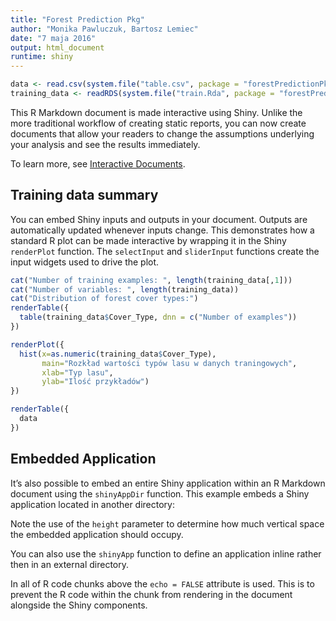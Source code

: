 ```yaml
---
title: "Forest Prediction Pkg"
author: "Monika Pawluczuk, Bartosz Lemiec"
date: "7 maja 2016"
output: html_document
runtime: shiny
---
```

```r
data <- read.csv(system.file("table.csv", package = "forestPredictionPkg"))
training_data <- readRDS(system.file("train.Rda", package = "forestPredictionPkg"))
```
This R Markdown document is made interactive using Shiny. Unlike the more traditional workflow of creating static reports, you can now create documents that allow your readers to change the assumptions underlying your analysis and see the results immediately. 

To learn more, see [Interactive Documents](http://rmarkdown.rstudio.com/authoring_shiny.html).

## Training data summary

You can embed Shiny inputs and outputs in your document. Outputs are automatically updated whenever inputs change.  This demonstrates how a standard R plot can be made interactive by wrapping it in the Shiny `renderPlot` function. The `selectInput` and `sliderInput` functions create the input widgets used to drive the plot.

```r
cat("Number of training examples: ", length(training_data[,1]))
cat("Number of variables: ", length(training_data))
cat("Distribution of forest cover types:")
renderTable({
  table(training_data$Cover_Type, dnn = c("Number of examples"))
})

renderPlot({
  hist(x=as.numeric(training_data$Cover_Type),
       main="Rozkład wartości typów lasu w danych traningowych",
       xlab="Typ lasu",
       ylab="Ilość przykładów")
})

renderTable({
  data
})
```

## Embedded Application

It's also possible to embed an entire Shiny application within an R Markdown document using the `shinyAppDir` function. This example embeds a Shiny application located in another directory:

Note the use of the `height` parameter to determine how much vertical space the embedded application should occupy.

You can also use the `shinyApp` function to define an application inline rather then in an external directory.

In all of R code chunks above the `echo = FALSE` attribute is used. This is to prevent the R code within the chunk from rendering in the document alongside the Shiny components.



